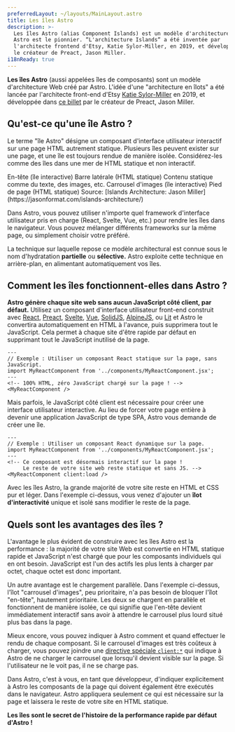 ```yaml
---
preferredLayout: ~/layouts/MainLayout.astro
title: Les îles Astro
description: >-
  Les îles Astro (alias Component Islands) est un modèle d'architecture web dont
  Astro est le pionnier. “L'architecture Islands“ a été inventée par
  l'architecte frontend d'Etsy, Katie Sylor-Miller, en 2019, et développée par
  le créateur de Preact, Jason Miller.
i18nReady: true
---
```




**Les îles Astro** (aussi appelées îles de composants) sont un modèle d'architecture Web créé par Astro. L'idée d'une "architecture en îlots" a été lancée par l'architecte front-end d'Etsy [Katie Sylor-Miller](https://twitter.com/ksylor) en 2019, et développée dans [ce billet](https://jasonformat.com/islands-architecture/) par le créateur de Preact, Jason Miller.

## Qu'est-ce qu'une île Astro ?

Le terme "île Astro" désigne un composant d'interface utilisateur interactif sur une page HTML autrement statique. Plusieurs îles peuvent exister sur une page, et une île est toujours rendue de manière isolée. Considérez-les comme des îles dans une mer de HTML statique et non interactif.

<IslandsDiagram>
    <Fragment slot="headerApp">En-tête (île interactive)</Fragment>
    <Fragment slot="sidebarApp">Barre latérale (HTML statique)</Fragment>
    <Fragment slot="main">
        Contenu statique comme du texte, des images, etc.
    </Fragment>
    <Fragment slot="carouselApp">Carrousel d'images (île interactive)</Fragment>
    <Fragment slot="footer">Pied de page (HTML statique)</Fragment>
    <Fragment slot="source">Source: [Islands Architecture: Jason Miller](https://jasonformat.com/islands-architecture/)</Fragment>
</IslandsDiagram>

Dans Astro, vous pouvez utiliser n'importe quel framework d'interface utilisateur pris en charge (React, Svelte, Vue, etc.) pour rendre les îles dans le navigateur. Vous pouvez mélanger différents frameworks sur la même page, ou simplement choisir votre préféré.

La technique sur laquelle repose ce modèle architectural est connue sous le nom d'hydratation **partielle** ou **sélective.** Astro exploite cette technique en arrière-plan, en alimentant automatiquement vos îles. 

## Comment les îles fonctionnent-elles dans Astro ?

**Astro génère chaque site web sans aucun JavaScript côté client, par défaut.** Utilisez un composant d'interface utilisateur front-end construit avec [React](https://reactjs.org/), [Preact](https://preactjs.com/), [Svelte](https://svelte.dev/), [Vue](https://vuejs.org/), [SolidJS](https://www.solidjs.com/), [AlpineJS](https://alpinejs.dev/), ou [Lit](https://lit.dev/) et Astro le convertira automatiquement en HTML à l'avance, puis supprimera tout le JavaScript. Cela permet à chaque site d'être rapide par défaut en supprimant tout le JavaScript inutilisé de la page.

```astro title="src/pages/index.astro"
---
// Exemple : Utiliser un composant React statique sur la page, sans JavaScript.
import MyReactComponent from '../components/MyReactComponent.jsx';
---
<!-- 100% HTML, zéro JavaScript chargé sur la page ! -->
<MyReactComponent />
```

Mais parfois, le JavaScript côté client est nécessaire pour créer une interface utilisateur interactive. Au lieu de forcer votre page entière à devenir une application JavaScript de type SPA, Astro vous demande de créer une île.

```astro title="src/pages/index.astro" ins="client:load"
---
// Exemple : Utiliser un composant React dynamique sur la page.
import MyReactComponent from '../components/MyReactComponent.jsx';
---
<!-- Ce composant est désormais interactif sur la page ! 
     Le reste de votre site web reste statique et sans JS. -->
<MyReactComponent client:load />
```

Avec les îles Astro, la grande majorité de votre site reste en HTML et CSS pur et léger. Dans l'exemple ci-dessus, vous venez d'ajouter un **îlot d'interactivité** unique et isolé sans modifier le reste de la page.

## Quels sont les avantages des îles ?

L'avantage le plus évident de construire avec les îles Astro est la performance : la majorité de votre site Web est convertie en HTML statique rapide et JavaScript n'est chargé que pour les composants individuels qui en ont besoin. JavaScript est l'un des actifs les plus lents à charger par octet, chaque octet est donc important.

Un autre avantage est le chargement parallèle. Dans l'exemple ci-dessus, l'îlot "carrousel d'images", peu prioritaire, n'a pas besoin de bloquer l'îlot "en-tête", hautement prioritaire. Les deux se chargent en parallèle et fonctionnent de manière isolée, ce qui signifie que l'en-tête devient immédiatement interactif sans avoir à attendre le carrousel plus lourd situé plus bas dans la page.

Mieux encore, vous pouvez indiquer à Astro comment et quand effectuer le rendu de chaque composant. Si le carrousel d'images est très coûteux à charger, vous pouvez joindre une [directive spéciale `client:*`](/fr/reference/directives-reference/#client-directives) qui indique à Astro de ne charger le carrousel que lorsqu'il devient visible sur la page. Si l'utilisateur ne le voit pas, il ne se charge pas.

Dans Astro, c'est à vous, en tant que développeur, d'indiquer explicitement à Astro les composants de la page qui doivent également être exécutés dans le navigateur. Astro appliquera seulement ce qui est nécessaire sur la page et laissera le reste de votre site en HTML statique. 

**Les îles sont le secret de l'histoire de la performance rapide par défaut d'Astro !**
